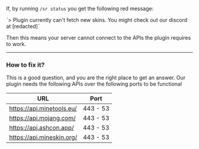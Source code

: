 If, by running `/sr status` you get the following red message:

ˋ> Plugin currently can't fetch new skins. You might check out our discord at [redacted]ˋ

Then this means your server cannot connect to the APIs the plugin requires to work.

--- 

### How to fix it?

This is a good question, and you are the right place to get an answer.
Our plugin needs the following APIs over the following ports to be functional

| URL                       | Port     |
|---------------------------|----------|
| https://api.minetools.eu/ | 443 - 53 |
| https://api.mojang.com/   | 443 - 53 |
| https://api.ashcon.app/   | 443 - 53 |
| https://api.mineskin.org/ | 443 - 53 |

